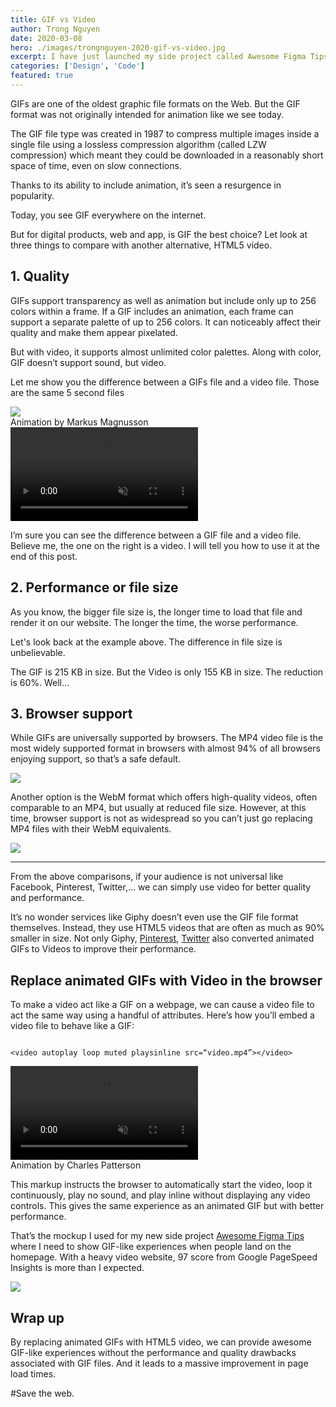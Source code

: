 ```yaml
---
title: GIF vs Video
author: Trong Nguyen
date: 2020-03-08
hero: ./images/trongnguyen-2020-gif-vs-video.jpg
excerpt: I have just launched my side project called Awesome Figma Tips where its content is heavily GIF-like experience. Instead of using GIF, I used the Video file format that fastens the site.
categories: ['Design', 'Code']
featured: true
---
```


GIFs are one of the oldest graphic file formats on the Web. But the GIF format was not originally intended for animation like we see today.

The GIF file type was created in 1987 to compress multiple images inside a single file using a lossless compression algorithm (called LZW compression) which meant they could be downloaded in a reasonably short space of time, even on slow connections.

Thanks to its ability to include animation, it’s seen a resurgence in popularity.

Today, you see GIF everywhere on the internet.

But for digital products, web and app, is GIF the best choice? Let look at three things to compare with another alternative, HTML5 video.

## 1. Quality
GIFs support transparency as well as animation but include only up to 256 colors within a frame. If a GIF includes an animation, each frame can support a separate palette of up to 256 colors. It can noticeably affect their quality and make them appear pixelated.

But with video, it supports almost unlimited color palettes. Along with color, GIF doesn’t support sound, but video.

Let me show you the difference between a GIFs file and a video file. Those are the same 5 second files

<div class="Grid Col2 Medium">
  <div>
    <img src="./images/motion_icon.gif" />
    <figcaption>Animation by Markus Magnusson</figcaption>
  </div>
  <div>
    <video autoplay loop muted playsinline src="./images/motion_icon.mp4"></video>
  </div>
</div>

I’m sure you can see the difference between a GIF file and a video file. Believe me, the one on the right is a video. I will tell you how to use it at the end of this post.

## 2. Performance or file size
As you know, the bigger file size is, the longer time to load that file and render it on our website. The longer the time, the worse performance.

Let's look back at the example above. The difference in file size is unbelievable.

The GIF is 215 KB in size. But the Video is only 155 KB in size. The reduction is 60%. Well…

## 3. Browser support
While GIFs are universally supported by browsers. The MP4 video file is the most widely supported format in browsers with almost 94% of all browsers enjoying support, so that’s a safe default.

<div class="Image__Small">
  <img src="./images/caniuse-mp4.png" />
</div>

Another option is the WebM format which offers high-quality videos, often comparable to an MP4, but usually at reduced file size. However, at this time, browser support is not as widespread so you can’t just go replacing MP4 files with their WebM equivalents.

<div class="Image__Small">
  <img src="./images/caniuse-webm.png" />
</div>

- - - -

From the above comparisons, if your audience is not universal like Facebook, Pinterest, Twitter,… we can simply use video for better quality and performance.

It’s no wonder services like Giphy doesn’t even use the GIF file format themselves. Instead, they use HTML5 videos that are often as much as 90% smaller in size. Not only Giphy, [Pinterest](https://medium.com/pinterest-engineering/improving-gif-performance-on-pinterest-8dad74bf92f1), [Twitter](https://mashable.com/2014/06/20/twitter-gifs-mp4/#Mtz26DX1BZqG) also converted animated GIFs to Videos to improve their performance.

## Replace animated GIFs with Video in the browser
To make a video act like a GIF on a webpage, we can cause a video file to act the same way using a handful of attributes. Here’s how you’ll embed a video file to behave like a GIF:

```

<video autoplay loop muted playsinline src=“video.mp4”></video>

```

<div class="video">
  <video autoplay loop muted playsinline src="https://cdn.dribbble.com/users/121337/screenshots/10066646/media/d4842c15aa7301b26f7223f87ff57f55.mp4"></video>
  <figcaption>Animation by Charles Patterson</figcaption>
</div>


This markup instructs the browser to automatically start the video, loop it continuously, play no sound, and play inline without displaying any video controls. This gives the same experience as an animated GIF but with better performance.

That’s the mockup I used for my new side project [Awesome Figma Tips](https://awesomefigmatips.com)    where I need to show GIF-like experiences when people land on the homepage. With a heavy video website, 97 score from Google PageSpeed Insights is more than I expected.

<div class="Image__Small">
  <img src="./images/page-speed.png" />
</div>

## Wrap up
By replacing animated GIFs with HTML5 video, we can provide awesome GIF-like experiences without the performance and quality drawbacks associated with GIF files. And it leads to a massive improvement in page load times.

#Save the web.
